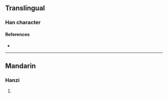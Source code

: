 {{character info/new}}
==Translingual==

===Han character===
{{Han char|rn=86|rad=火|as=19|sn=23|four=|canj=FTWI,XFTWI|ids=⿰火蠆}}

====References====
* {{Han ref|kx=0688.030|dkj=19621|hdz=32249.150|uh=7221|ud=29217}}

----

==Mandarin==

===Hanzi===
{{cmn-hanzi|pin=[[chè]] ([[che4]])|wg=ch'e<sup>4</sup>}}

# {{defn|lang=cmn|sort=火19}}